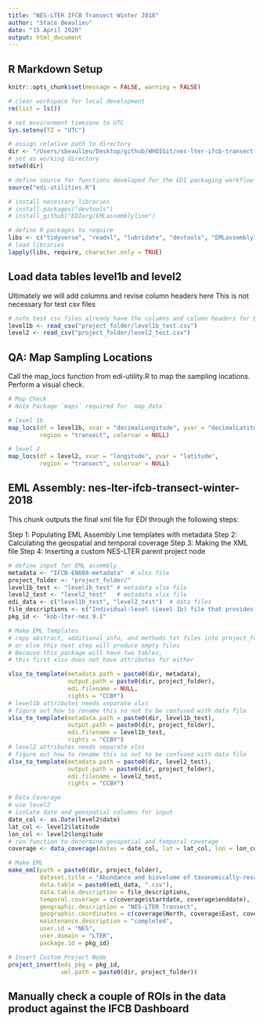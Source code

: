 ```yaml
---
title: "NES-LTER IFCB Transect Winter 2018"
author: "Stace Beaulieu"
date: "15 April 2020"
output: html_document
---
```


## R Markdown Setup

```r
knitr::opts_chunk$set(message = FALSE, warning = FALSE)

# clear workspace for local development
rm(list = ls())

# set environment timezone to UTC
Sys.setenv(TZ = "UTC")

# assign relative path to directory
dir <- "/Users/sbeaulieu/Desktop/github/WHOIGit/nes-lter-ifcb-transect-winter-2018/"
# set as working directory
setwd(dir)

# define source for functions developed for the EDI packaging workflow
source("edi-utilities.R")

# install necessary libraries
# install.packages("devtools")
# install_github("EDIorg/EMLassemblyline")

# define R packages to require
libs <- c("tidyverse", "readxl", "lubridate", "devtools", "EMLassemblyline", "EML", "maps", "xml2")
# load libraries
lapply(libs, require, character.only = TRUE)
```

## Load data tables level1b and level2

Ultimately we will add columns and revise column headers here
This is not necessary for test csv files

```r

# note test csv files already have the columns and column headers for EDI product
level1b <- read_csv("project_folder/level1b_test.csv")
level2 <- read_csv("project_folder/level2_test.csv")

```


## QA: Map Sampling Locations

Call the map_locs function from edi-utility.R to map the sampling locations. Perform a visual check.

```r

# Map Check
# Note Package `maps` required for `map_data`

# level 1b
map_locs(df = level1b, xvar = "decimalLongitude", yvar = "decimalLatitude",
         region = "transect", colorvar = NULL)

# level 2
map_locs(df = level2, xvar = "longitude", yvar = "latitude",
         region = "transect", colorvar = NULL)

```


## EML Assembly: nes-lter-ifcb-transect-winter-2018

This chunk outputs the final xml file for EDI through the following steps:

Step 1: Populating EML Assembly Line templates with metadata
Step 2: Calculating the geospatial and temporal coverage 
Step 3: Making the XML file 
Step 4: Inserting a custom NES-LTER parent project node 

```r

# define input for EML assembly
metadata <- "IFCB-EN608-metadata"  # xlsx file
project_folder <- "project_folder/"
level1b_test <- "level1b_test" # metadata xlsx file
level2_test <- "level2_test"   # metadata xlsx file
edi_data <- c("level1b_test", "level2_test")  # data files
file_descriptions <- c("Individual-level (Level 1b) file that provides classification and size for each imaged Region of Interest (ROI)", "Sample-level (Level 2) file that summarizes the individual-level (Level 1b) file")
pkg_id <- "knb-lter-nes.9.1"

# Make EML Templates
# copy abstract, additional_info, and methods txt files into project_folder
# or else this next step will produce empty files
# Because this package will have two tables,
# this first xlsx does not have attributes for either

xlsx_to_template(metadata.path = paste0(dir, metadata),
                 output.path = paste0(dir, project_folder),
                 edi.filename = NULL, 
                 rights = "CCBY")
# level1b attributes needs separate xlxs
# figure out how to rename this so not to be confused with data file
xlsx_to_template(metadata.path = paste0(dir, level1b_test), 
                 output.path = paste0(dir, project_folder),
                 edi.filename = level1b_test, 
                 rights = "CCBY")
# level2 attributes needs separate xlxs
# figure out how to rename this so not to be confused with data file
xlsx_to_template(metadata.path = paste0(dir, level2_test), 
                 output.path = paste0(dir, project_folder),
                 edi.filename = level2_test, 
                 rights = "CCBY")

# Data Coverage
# use level2
# isolate date and geospatial columns for input
date_col <- as.Date(level2$date)
lat_col <- level2$latitude
lon_col <- level2$longitude
# run function to determine geospatial and temporal coverage
coverage <- data_coverage(dates = date_col, lat = lat_col, lon = lon_col)

# Make EML
make_eml(path = paste0(dir, project_folder),
         dataset.title = "Abundance and biovolume of taxonomically-resolved phytoplankton imaged continuously underway with an Imaging FlowCytobot along the NES-LTER Transect in winter 2018",
         data.table = paste0(edi_data, ".csv"),
         data.table.description = file_descriptions,
         temporal.coverage = c(coverage$startdate, coverage$enddate),
         geographic.description = "NES-LTER Transect",
         geographic.coordinates = c(coverage$North, coverage$East, coverage$South, coverage$West),
         maintenance.description = "completed",
         user.id = "NES",
         user.domain = "LTER",
         package.id = pkg_id)

# Insert Custom Project Node
project_insert(edi_pkg = pkg_id, 
               xml.path = paste0(dir, project_folder))
```

## Manually check a couple of ROIs in the data product against the IFCB Dashboard
